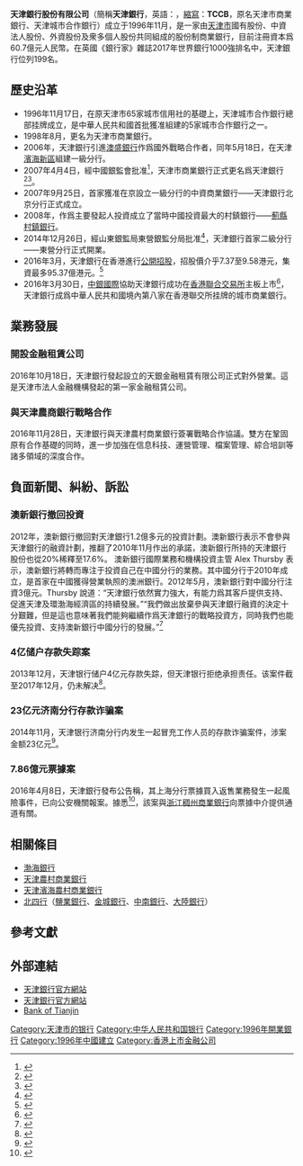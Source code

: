 {{Bank Financial Information
| name = 天津銀行股份有限公司
| else_name = Bank of Tianjin Co., Ltd.
| image = [[File:Bank_of_Tianjin_Logo.png|250px]]
| full_name = 
| abbreviated_name = 
| market_information = {{hkex|1578}}
| CNAPS_code = {{unbulleted list|總行：313110000017|總行營業部：313110040629}}
| isin_code = 
| swift_code = TCCBCNBT
| WKN_Number = 
| CBRC_code = B0108H212000001
| NACAO_code = 911200001030702984
| iban_code =
| finance_code_list = 
| finance_code = 
| banktype = [[城市商業銀行|城市商業銀行]]
| open_date = {{start date and age|1996|11|6|p=yes}}
| closing_date =
| zip_code = 300201
| location = {{PRC}}<br>[[天津市|天津市]][[河西區_(天津市)|河西區]]友誼路15號
| slogan = 
| chairman = 李宗唐
| president = 孫利國
| revenue = {{decrease}}118.15億元人民幣{{small|(2016)}}<ref name="2016report">數據來源：{{cite web|author1=天津銀行股份有限公司|title=天津銀行股份有限公司2016年度報告|url=http://www.tccb.com.cn/upload/Attach/mrbj/2785696072.pdf|accessdate=2017-09-03|date=2017-04-27|language=zh-hant|archive-date=2017-09-04|archive-url=https://web.archive.org/web/20170904203221/http://www.tccb.com.cn/upload/Attach/mrbj/2785696072.pdf|dead-url=no}}</ref>
| operating_income = {{decrease}}57.10億元人民幣{{small|(2016)}}<ref name="2016report"></ref>
| net_income = {{decrease}}45.18億元人民幣{{small|(2016)}}<ref name="2016report"></ref>
| assets = {{increase}}6573.10億元人民幣{{small|(2016)}}<ref name="2016report"></ref>
| equity = {{increase}}417.55億元人民幣{{small|(2016)}}<ref name="2016report"></ref>
| capital = 
| num_employees = 6,526{{small|(2016)}}<ref name="2016report"></ref>
| major_shareholder = {{unbulleted list|天津保稅區投資有限公司15.88%|[[澳盛銀行|澳大利亞和新西蘭銀行集團有限公司]]11.95%|天津市醫藥集團有限公司8.06%|[[渤海化工|天津渤海化工集團有限責任公司]]8.04%}}
| subsid = {{unbulleted list|[[天津市薊州村鎮銀行股份有限公司|天津市薊州村鎮銀行股份有限公司]]|南陽村鎮銀行股份有限公司|天銀金融租賃有限公司|阿拉爾津彙村鎮銀行有限責任公司|呼圖壁津彙村鎮銀行有限責任公司|鐵門關津彙村鎮銀行有限責任公司|寧夏原州津彙村鎮銀行有限責任公司|寧夏同心津彙村鎮銀行有限責任公司}}
| homepage = {{URL|http://www.tccb.com.cn}}
| footnotes = 
}}
'''天津銀行股份有限公司'''（簡稱'''天津銀行'''，英語：{{lang|en|'''Bank of Tianjin Co., Ltd.'''}}，[[縮寫|縮寫]]：'''TCCB'''，原名天津市商業銀行、天津城市合作銀行）成立于1996年11月，是一家由[[天津市|天津市]]國有股份、中資法人股份、外資股份及衆多個人股份共同組成的股份制商業銀行，目前注冊資本爲60.7億元人民幣。在英國《銀行家》雜誌2017年世界銀行1000強排名中，天津銀行位列199名。

== 歷史沿革 ==
*1996年11月17日，在原天津市65家城市信用社的基礎上，天津城市合作銀行總部挂牌成立，是中華人民共和國首批獲准組建的5家城市合作銀行之一。
*1998年8月，更名为天津市商業銀行。
*2006年，天津銀行引進[[澳盛銀行|澳盛銀行]]作爲國外戰略合作者，同年5月18日，在天津[[濱海新區|濱海新區]]組建一級分行。
*2007年4月4日，經中國銀監會批准<ref name="2007cbrc">{{cite web|author1=股份制銀行部|title=中國銀監會關于天津市商業銀行更名的批複|url=http://www.cbrc.gov.cn/govView_6F754AF6BB2D4FA38E5022DCA2FAED12.html|accessdate=2017-09-05|date=2007-02-13|language=zh-hans|archive-url=https://web.archive.org/web/20170905094652/http://www.cbrc.gov.cn/govView_6F754AF6BB2D4FA38E5022DCA2FAED12.html|archive-date=2017-09-05|dead-url=yes}}</ref>，天津市商業銀行正式更名爲天津銀行<ref>{{cite news|url=http://news.sohu.com/20070420/n249570494.shtml|title=见证天津经济发展 解读天津银行发展战略|publisher=北方网|date=2007-04-20|accessdate=2021-10-20|archive-date=2021-11-14|archive-url=https://web.archive.org/web/20211114033044/http://news.sohu.com/20070420/n249570494.shtml|dead-url=no}}</ref><ref>{{cite news|url=http://news.sohu.com/20070424/n249662168.shtml|title=天津银行正式揭牌 从地方性银行变身区域性银行|publisher=北方网|date=2007-04-24|accessdate=2021-10-20|archive-date=2021-11-14|archive-url=https://web.archive.org/web/20211114034307/http://news.sohu.com/20070424/n249662168.shtml|dead-url=no}}</ref>。
*2007年9月25日，首家獲准在京設立一級分行的中資商業銀行——天津銀行北京分行正式成立。
*2008年，作爲主要發起人投資成立了當時中國投資最大的村鎮銀行——[[薊縣村鎮銀行|薊縣村鎮銀行]]。
*2014年12月26日，經山東銀監局東營銀監分局批准<ref name="2014cbrc">{{cite web|author1=東營銀監分局|title=山東銀監局東營銀監分局關于同意天津銀行東營分行開業的批複|url=http://www.cbrc.gov.cn/chinese/home/docView/56E67B03EFAE4D5AB562C435572AE8E1.html|accessdate=2017-09-05|date=2014-12-05|language=zh-hans|archive-url=https://web.archive.org/web/20170905100027/http://www.cbrc.gov.cn/chinese/home/docView/56E67B03EFAE4D5AB562C435572AE8E1.html|archive-date=2017-09-05|dead-url=yes}}</ref>，天津銀行首家二級分行——東營分行正式開業。
*2016年3月，天津銀行在香港進行[[公開招股|公開招股]]，招股價介乎7.37至9.58港元，集資最多95.37億港元。<ref>{{cite news|url=http://news.mingpao.com/pns/dailynews/web_tc/article/20160315/s00004/1457979050183|title=兩內銀籌230億 今年最大額 基礎投資者包近半集資額護航|date=2016-03-15|work=[[明報|明報]]|accessdate=2016-03-16|language=zh-hant|archive-date=2016-03-16|archive-url=https://web.archive.org/web/20160316023027/http://news.mingpao.com/pns/dailynews/web_tc/article/20160315/s00004/1457979050183|dead-url=no}}</ref>
*2016年3月30日，[[中銀國際|中銀國際]]協助天津銀行成功在[[香港交易所|香港聯合交易所]]主板上市<ref name="boc">{{cite web|author1=中銀國際|title=中銀國際協助天津銀行于香港成功上市|url=http://www.bocigroup.com/pub/sc/vision/xwzx/201604/t20160401_1310.htm|accessdate=2017-09-05|date=2016-03-30|language=zh-hans|archive-date=2016-09-29|archive-url=https://web.archive.org/web/20160929102856/http://www.bocigroup.com/pub/sc/vision/xwzx/201604/t20160401_1310.htm|dead-url=yes}}</ref>，天津銀行成爲中華人民共和國境內第八家在香港聯交所挂牌的城市商業銀行。

== 業務發展 ==
=== 開設金融租賃公司 ===
2016年10月18日，天津銀行發起設立的天銀金融租賃有限公司正式對外營業。這是天津市法人金融機構發起的第一家金融租賃公司。

=== 與天津農商銀行戰略合作 ===
2016年11月28日，天津銀行與天津農村商業銀行簽署戰略合作協議。雙方在鞏固原有合作基礎的同時，進一步加強在信息科技、運營管理、檔案管理、綜合培訓等諸多領域的深度合作。

== 負面新聞、糾紛、訴訟 ==
=== 澳新銀行撤回投資 ===
2012年，澳新銀行撤回對天津銀行1.2億多元的投資計劃。澳新銀行表示不會參與天津銀行的融資計劃，推翻了2010年11月作出的承諾，澳新銀行所持的天津銀行股份也從20%稀釋至17.6%。 澳新銀行國際業務和機構投資主管 Alex Thursby 表示，澳新銀行將轉而專注于投資自己在中國分行的業務。其中國分行于2010年成立，是首家在中國獲得營業執照的澳洲銀行。2012年5月，澳新銀行對中國分行注資3億元。Thursby 說道：“天津銀行依然實力強大，有能力爲其客戶提供支持、促進天津及環渤海經濟區的持續發展。”“我們做出放棄參與天津銀行融資的決定十分艱難，但是這也意味著我們能夠繼續作爲天津銀行的戰略投資方，同時我們也能優先投資、支持澳新銀行中國分行的發展。”<ref>{{cite web|author1=駐澳大利亞使館經商參處|title=澳新撤回對天津銀行投資|url=http://au.mofcom.gov.cn/article/zxhz/zhxm/201207/20120708220593.shtml|accessdate=2017-09-05|date=2012-07-09|language=zh-hans|archive-date=2021-01-17|archive-url=https://web.archive.org/web/20210117075203/http://au.mofcom.gov.cn/article/zxhz/zhxm/201207/20120708220593.shtml|dead-url=no}}</ref>

=== 4亿储户存款失踪案 ===
2013年12月，天津银行储户4亿元存款失踪，但天津银行拒绝承担责任。该案件截至2017年12月，仍未解决<ref>{{cite news|title=天津银行4亿存款失踪 储户维权4年仍没要回|url=http://news.163.com/17/1214/22/D5LBJ49T00018AOR.html|date=2017-12-14|accessdate=2017-12-15|archive-date=2017-12-16|archive-url=https://web.archive.org/web/20171216034503/http://news.163.com/17/1214/22/D5LBJ49T00018AOR.html|dead-url=no}}</ref>。

=== 23亿元济南分行存款诈骗案 ===
2014年11月，天津银行济南分行内发生一起冒充工作人员的存款诈骗案件，涉案金额23亿元<ref>{{cite news|title=天津银行分行现23亿惊天连环骗局 剧情宛如大片|url=http://news.163.com/17/0716/20/CPGA21OD0001899N.html|access-date=2017-12-15|archive-url=https://web.archive.org/web/20171215110942/http://news.163.com/17/0716/20/CPGA21OD0001899N.html|archive-date=2017-12-15|dead-url=yes}}</ref>。

=== 7.86億元票據案 ===
2016年4月8日，天津銀行發布公告稱，其上海分行票據買入返售業務發生一起風險事件，已向公安機關報案。據悉<ref>{{cite web|publisher=[[財新傳媒|財新傳媒]]|title=獨家 天津銀行7.86億票據案：又是票沒了|url=http://finance.caixin.com/2016-04-10/100930232.html|accessdate=2017-09-05|date=2016-04-10|language=zh-hans|archive-date=2017-09-05|archive-url=https://web.archive.org/web/20170905094858/http://finance.caixin.com/2016-04-10/100930232.html|dead-url=no}}</ref>，該案與[[浙江稠州商業銀行|浙江稠州商業銀行]]向票據中介提供通道有關。

== 相關條目 ==
*[[渤海銀行|渤海銀行]]
*[[天津農村商業銀行|天津農村商業銀行]]
*[[天津濱海農村商業銀行|天津濱海農村商業銀行]]
*[[北四行|北四行]]（[[鹽業銀行|鹽業銀行]]、[[金城銀行|金城銀行]]、[[中南銀行|中南銀行]]、[[大陸銀行|大陸銀行]]）

== 參考文獻 ==
{{reflist}}

== 外部連結 ==
* [http://www.tccb.com.cn/ 天津銀行官方網站]{{Wayback|url=http://www.tccb.com.cn/ |date=20100209073141 }}{{zh-cn}}
* [http://www.bankoftianjin.com:81/ <nowiki>天津銀行官方網站</nowiki>]{{Wayback|url=http://www.bankoftianjin.com:81/ |date=20180423110701 }}{{zh-tw}}
* [http://www.bankoftianjin.com/tzzgxEN/ Bank of Tianjin]{{Wayback|url=http://www.bankoftianjin.com/tzzgxEN/ |date=20180423102031 }}{{en}}

{{天津市市管國有企業}}
{{天津金融機構}}
{{中华人民共和国城市商业银行}}

[[Category:天津市的银行|Category:天津市的银行]]
[[Category:中华人民共和国银行|Category:中华人民共和国银行]]
[[Category:1996年開業銀行|Category:1996年開業銀行]]
[[Category:1996年中國建立|Category:1996年中國建立]]
[[Category:香港上市金融公司|Category:香港上市金融公司]]